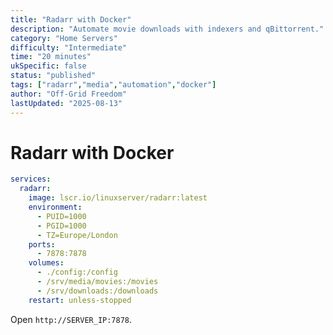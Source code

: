 ```yaml
---
title: "Radarr with Docker"
description: "Automate movie downloads with indexers and qBittorrent."
category: "Home Servers"
difficulty: "Intermediate"
time: "20 minutes"
ukSpecific: false
status: "published"
tags: ["radarr","media","automation","docker"]
author: "Off-Grid Freedom"
lastUpdated: "2025-08-13"
---
```


# Radarr with Docker

```yaml
services:
  radarr:
    image: lscr.io/linuxserver/radarr:latest
    environment:
      - PUID=1000
      - PGID=1000
      - TZ=Europe/London
    ports:
      - 7878:7878
    volumes:
      - ./config:/config
      - /srv/media/movies:/movies
      - /srv/downloads:/downloads
    restart: unless-stopped
```

Open `http://SERVER_IP:7878`.
